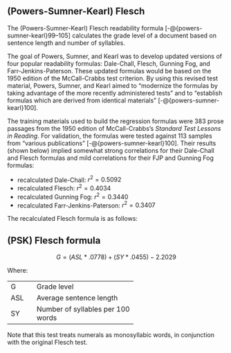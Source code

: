 ## (Powers-Sumner-Kearl) Flesch\index{Powers-Sumner-Kearl!recalculated tests!Flesch Reading Ease|(} {#sec-psk-test}

The (Powers-Sumner-Kearl) Flesch readability formula [-@{powers-sumner-kearl}99–105] calculates the grade level of a document based on sentence length and number of syllables.

The goal of Powers, Sumner, and Kearl was to develop updated versions of four popular readability formulas: Dale-Chall, Flesch\index{Flesch Reading Ease!Powers-Sumner-Kearl recalculation}, Gunning Fog, and Farr-Jenkins-Paterson. These updated formulas would be based on the 1950 edition of the McCall-Crabbs test criterion. By using this revised test material, Powers, Sumner, and Kearl aimed to “modernize the formulas by taking advantage of the more recently administered tests” and to “establish formulas which are derived from identical materials” [-@{powers-sumner-kearl}100].

The training materials used to build the regression formulas were 383 prose passages from the 1950 edition of McCall-Crabbs's *Standard Test Lessons in Reading*.
For validation, the formulas were tested against 113 samples from "various publications" [-@{powers-sumner-kearl}100]. Their results (shown below) implied somewhat strong correlations for their Dale-Chall and Flesch formulas and mild correlations for their FJP and Gunning Fog formulas:

- recalculated Dale-Chall: $r^2 = 0.5092$
- recalculated Flesch: $r^2 = 0.4034$
- recalculated Gunning Fog: $r^2 = 0.3440$
- recalculated Farr-Jenkins-Paterson: $r^2 = 0.3407$

The recalculated Flesch formula is as follows:

::: {.callout-note icon=false}
## (PSK) Flesch formula

$$
G = (ASL * .0778) + (SY * .0455) - 2.2029
$$
:::

Where:

+:----+:----------------------------------+
| G   | Grade level                       |
+-----+-----------------------------------+
| ASL | Average sentence length           |
+-----+-----------------------------------+
| SY  | Number of syllables per 100 words |
+-----+-----------------------------------+

::: {.notesection data-latex=""}
Note that this test treats numerals\index{numerals!(Powers-Sumner-Kearl) Flesch} as monosyllabic words, in conjunction with the original Flesch test.
:::

\index{Powers-Sumner-Kearl!recalculated tests!Flesch Reading Ease|)}

\newpage
